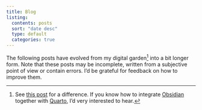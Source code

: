 ```yaml
---
title: Blog
listing:
  contents: posts
  sort: "date desc"
  type: default
  categories: true
---
```


The following posts have evolved from my digital garden[^1] into a bit longer form.
Note that these posts may be incomplete, written from a subjective point of view or contain errors.
I'd be grateful for feedback on how to improve them.

[^1]: See [this post](https://github.com/pawel-czyz/channel-capacity-estimator) for a difference. If you know how to integrate [Obsidian](https://obsidian.md/) together with [Quarto](https://quarto.org/), I'd very interested to hear.